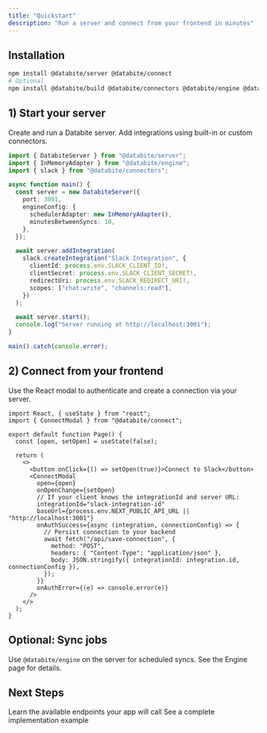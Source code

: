 ```yaml
---
title: "Quickstart"
description: "Run a server and connect from your frontend in minutes"
---
```


## Installation

```bash
npm install @databite/server @databite/connect
# Optional
npm install @databite/build @databite/connectors @databite/engine @databite/types
```

## 1) Start your server

Create and run a Databite server. Add integrations using built-in or custom connectors.

```typescript
import { DatabiteServer } from "@databite/server";
import { InMemoryAdapter } from "@databite/engine";
import { slack } from "@databite/connectors";

async function main() {
  const server = new DatabiteServer({
    port: 3001,
    engineConfig: {
      schedulerAdapter: new InMemoryAdapter(),
      minutesBetweenSyncs: 10,
    },
  });

  await server.addIntegration(
    slack.createIntegration("Slack Integration", {
      clientId: process.env.SLACK_CLIENT_ID!,
      clientSecret: process.env.SLACK_CLIENT_SECRET!,
      redirectUri: process.env.SLACK_REDIRECT_URI!,
      scopes: ["chat:write", "channels:read"],
    })
  );

  await server.start();
  console.log("Server running at http://localhost:3001");
}

main().catch(console.error);
```

## 2) Connect from your frontend

Use the React modal to authenticate and create a connection via your server.

```tsx
import React, { useState } from "react";
import { ConnectModal } from "@databite/connect";

export default function Page() {
  const [open, setOpen] = useState(false);

  return (
    <>
      <button onClick={() => setOpen(true)}>Connect to Slack</button>
      <ConnectModal
        open={open}
        onOpenChange={setOpen}
        // If your client knows the integrationId and server URL:
        integrationId="slack-integration-id"
        baseUrl={process.env.NEXT_PUBLIC_API_URL || "http://localhost:3001"}
        onAuthSuccess={async (integration, connectionConfig) => {
          // Persist connection to your backend
          await fetch("/api/save-connection", {
            method: "POST",
            headers: { "Content-Type": "application/json" },
            body: JSON.stringify({ integrationId: integration.id, connectionConfig }),
          });
        }}
        onAuthError={(e) => console.error(e)}
      />
    </>
  );
}
```

## Optional: Sync jobs

Use `@databite/engine` on the server for scheduled syncs. See the Engine page for details.

## Next Steps

<CardGroup cols={2}>
  <Card title="Server API" icon="book" href="/packages/server">
    Learn the available endpoints your app will call
  </Card>
  <Card title="Example Web App" icon="code" href="/examples/webapp">
    See a complete implementation example
  </Card>
</CardGroup>
